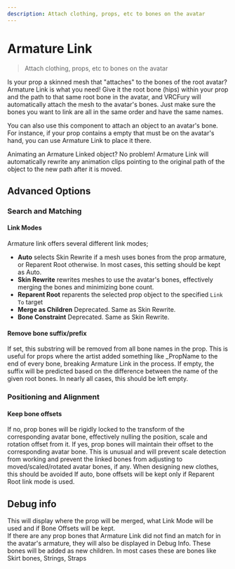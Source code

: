 ---
description: Attach clothing, props, etc to bones on the avatar
---

# Armature Link

> Attach clothing, props, etc to bones on the avatar

Is your prop a skinned mesh that "attaches" to the bones of the root avatar? Armature Link is what you need! Give it the root bone (hips) within your prop and the path to that same root bone in the avatar, and VRCFury will automatically attach the mesh to the avatar's bones. Just make sure the bones you want to link are all in the same order and have the same names.

You can also use this component to attach an object to an avatar's bone. For instance, if your prop contains a
empty that must be on the avatar's hand, you can use Armature Link to place it there.

Animating an Armature Linked object? No problem! Armature Link will automatically rewrite any animation clips pointing to the original path of the object to the new path after it is moved.

## Advanced Options

### Search and Matching

#### Link Modes
Armature link offers several different link modes;
* **Auto** selects Skin Rewrite if a mesh uses bones from the prop armature, or Reparent Root otherwise. In most cases, this setting should be kept as Auto.
* **Skin Rewrite** rewrites meshes to use the avatar's bones, effectively merging the bones and minimizing bone count.
* **Reparent Root** reparents the selected prop object to the specified `Link To` target
* **Merge as Children** Deprecated. Same as Skin Rewrite.
* **Bone Constraint** Deprecated. Same as Skin Rewrite.

#### Remove bone suffix/prefix

If set, this substring will be removed from all bone names in the prop. This is useful for props where the artist added something like _PropName to the end of every bone, breaking Armature Link in the process. If empty, the suffix will be predicted based on the difference between the name of the given root bones.
In nearly all cases, this should be left empty.

### Positioning and Alignment

#### Keep bone offsets
If no, prop bones will be rigidly locked to the transform of the corresponding avatar bone, effectively nulling the position, scale and rotation offset from it.
If yes, prop bones will maintain their offset to the corresponding avatar bone. This is unusual and will prevent scale detection from working and prevent the linked bones from adjusting to moved/scaled/rotated avatar bones, if any. When designing new clothes, this should be avoided
If auto, bone offsets will be kept only if Reparent Root link mode is used.

## Debug info
This will display where the prop will be merged, what Link Mode will be used and if Bone Offsets will be kept.\
If there are any prop bones that Armature Link did not find an match for in the avatar's armature, they will also be displayed in Debug Info. These bones will be added as new children. In most cases these are bones like Skirt bones, Strings, Straps